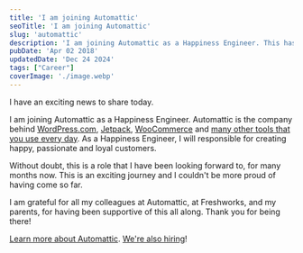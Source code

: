 ```yaml
---
title: 'I am joining Automattic'
seoTitle: 'I am joining Automattic'
slug: 'automattic'
description: 'I am joining Automattic as a Happiness Engineer. This has been a role that I have been looking forward to many months now.'
pubDate: 'Apr 02 2018'
updatedDate: 'Dec 24 2024'
tags: ["Career"]
coverImage: './image.webp'
---
```


I have an exciting news to share today.


I am joining Automattic as a Happiness Engineer. Automattic is the company behind [WordPress.com](https://wordpress.com/), [Jetpack](http://jetpack.com/), [WooCommerce](http://woocommerce.com/) and [many other tools that you use every day](https://automattic.com/). As a Happiness Engineer, I will responsible for creating happy, passionate and loyal customers.


Without doubt, this is a role that I have been looking forward to, for many months now. This is an exciting journey and I couldn't be more proud of having come so far.


I am grateful for all my colleagues at Automattic, at Freshworks, and my parents, for having been supportive of this all along. Thank you for being there!


[Learn more about Automattic](https://automattic.com/about/). [We're also hiring](https://automattic.com/work-with-us/)!

